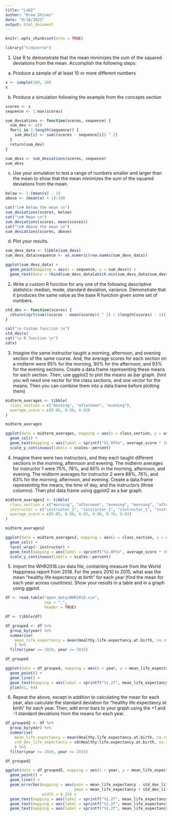 ```yaml
---
title: "Lab2"
author: "Drew Shives"
date: "9/18/2021"
output: html_document
---
```


```r
knitr::opts_chunk$set(echo = TRUE)
```

```r
library("tidyverse")
```

1. Use R to demonstrate that the mean minimizes the sum of the squared deviations from the mean. Accomplish the following steps:

a) Produce a sample of at least 10 or more different numbers

```r
x <- sample(100, 10)
x
```

b) Produce a simulation following the example from the concepts section

```r
scores <- x
sequence <- 1:max(scores)

sum_deviations <- function(scores, sequence) {
  sum_dev <- c()
  for(i in 1:length(sequence)) {
    sum_dev[i] <- sum((scores - sequence[i]) ^ 2)
  }
  return(sum_dev)
}

sum_devs <- sum_deviations(scores, sequence)
sum_devs
```

c) Use your simulation to test a range of numbers smaller and larger than the mean to show that the mean minimizes the sum of the squared deviations from the mean.

```r
below <- 1:(mean(x) - 1)
above <- (mean(x) + 1):100

cat("\n# Below the mean \n")
sum_deviations(scores, below)
cat("\n# Mean \n")
sum_deviations(scores, mean(scores))
cat("\n# Above the mean \n")
sum_deviations(scores, above)
```

d) Plot your results.

```r
sum_devs_data <- tibble(sum_devs)
sum_devs_data$sequence <- as.numeric(row.names(sum_devs_data))

ggplot(sum_devs_data) +
  geom_point(mapping = aes(x = sequence, y = sum_devs)) +
  geom_text(data = rbind(sum_devs_data[which.min(sum_devs_data$sum_devs), ]), mapping = aes(x = sequence, y = sum_devs), label = min(sum_devs_data$sum_devs), vjust = -1)
```

2. Write a custom R function for any one of the following descriptive statistics: median, mode, standard deviation, variance. Demonstrate that it produces the same value as the base R function given some set of numbers.

```r
std_dev <- function(scores) {
  return(sqrt(sum((scores - mean(scores)) ^ 2) / (length(scores) - 1)))
}

cat("\n Custom function \n")
std_dev(x)
cat("\n R function \n")
sd(x)
```

3. Imagine the same instructor taught a morning, afternoon, and evening section of the same course. And, the average scores for each section on a midterm were 85% for the morning, 90% for the afternoon, and 93% for the evening sections. Create a data.frame representing these means for each section. Then, use ggplot2 to plot the means as bar graph. (hint you will need one vector for the class sections, and one vector for the means. Then you can combine them into a data.frame before plotting them)

```r
midterm_averages <- tibble(
  class_section = c("morning", "afternoon", "evening"),
  average_score = c(0.85, 0.90, 0.93)
)

midterm_averages

ggplot(data = midterm_averages, mapping = aes(x = class_section, y = average_score)) +
  geom_col() +
  geom_text(mapping = aes(label = sprintf("%1.0f%%", average_score * 100)), vjust = -0.2) +
  scale_y_continuous(labels = scales::percent)
```

4. Imagine there were two instructors, and they each taught different sections in the morning, afternoon and evening. The midterm averages for instructor 1 were 75%, 78%, and 80% in the morning, afternoon, and evening. The midterm averages for instructor 2 were 88%, 76%, and 63% for the morning, afternoon, and evening. Create a data.frame representing the means, the time of day, and the instructors (three columns). Then plot data.frame using ggplot2 as a bar graph.

```r
midterm_averages2 <- tibble(
  class_section = c("morning", "afternoon", "evening", "morning", "afternoon", "evening"),
  instructor = c("instructor_1", "instructor_1", "instructor_1", "instructor_2", "instructor_2", "instructor_2"),
  average_score = c(0.85, 0.90, 0.93, 0.88, 0.76, 0.63)
)

midterm_averages2

ggplot(data = midterm_averages2, mapping = aes(x = class_section, y = average_score)) +
  geom_col() +
  facet_wrap(~ instructor) +
  geom_text(mapping = aes(label = sprintf("%1.0f%%", average_score * 100)), vjust = -0.2) +
  scale_y_continuous(labels = scales::percent)
```

5. Import the WHR2018.csv data file, containing measure from the World Happiness report from 2018. For the years 2010 to 2015, what was the mean “healthy life expectancy at birth” for each year (find the mean for each year across countries). Show your results in a table and in a graph using ggplot.

```r
df <- read.table("open_data/WHR2018.csv",
                 sep = ",",
                 header = TRUE)

df <- tibble(df)

df_grouped <- df %>%
  group_by(year) %>%
  summarise(
    mean_life_expectancy = mean(Healthy.life.expectancy.at.birth, na.rm = TRUE)
    ) %>%
  filter(year >= 2010, year <= 2015)

df_grouped

ggplot(data = df_grouped, mapping = aes(x = year, y = mean_life_expectancy)) +
  geom_point() +
  geom_line() +
  geom_text(mapping = aes(label = sprintf("%1.2f", mean_life_expectancy)), vjust = -3) +
  ylim(61, 64)
```

6. Repeat the above, except in addition to calculating the mean for each year, also calculate the standard deviation for “healthy life expectancy at birth” for each year. Then, add error bars to your graph using the +1 and -1 standard deviations from the means for each year.

```r
df_grouped2 <- df %>%
  group_by(year) %>%
  summarise(
    mean_life_expectancy = mean(Healthy.life.expectancy.at.birth, na.rm = TRUE),
    std_dev_life_expectancy = sd(Healthy.life.expectancy.at.birth, na.rm = TRUE)
    ) %>%
  filter(year >= 2010, year <= 2015)

df_grouped2

ggplot(data = df_grouped2, mapping = aes(x = year, y = mean_life_expectancy)) +
  geom_point() +
  geom_line() +
  geom_errorbar(mapping = aes(ymin = mean_life_expectancy - std_dev_life_expectancy,
                              ymax = mean_life_expectancy + std_dev_life_expectancy),
                width = 0.25) +
  geom_text(mapping = aes(label = sprintf("%1.2f", mean_life_expectancy)), vjust = -2, hjust = -0.1) +
  geom_text(mapping = aes(label = sprintf("%1.2f", mean_life_expectancy - std_dev_life_expectancy)), vjust = 13, hjust = -0.1) +
  geom_text(mapping = aes(label = sprintf("%1.2f", mean_life_expectancy + std_dev_life_expectancy)), vjust = -12, hjust = -0.1)
```







